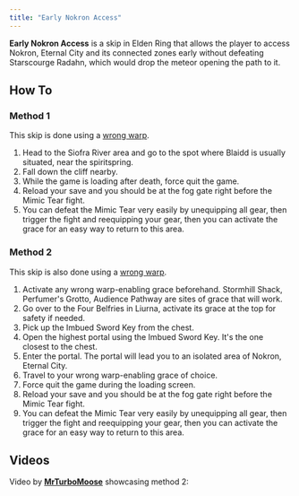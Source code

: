 ```yaml
---
title: "Early Nokron Access"
---
```


**Early Nokron Access** is a skip in Elden Ring that allows the player to access Nokron, Eternal City and its connected zones early without defeating Starscourge Radahn, which would drop the meteor opening the path to it.

## How To

### Method 1

This skip is done using a [wrong warp](/eldenring/wrong-warp).

1. Head to the Siofra River area and go to the spot where Blaidd is usually situated, near the spiritspring.
2. Fall down the cliff nearby.
3. While the game is loading after death, force quit the game.
4. Reload your save and you should be at the fog gate right before the Mimic Tear fight.
5. You can defeat the Mimic Tear very easily by unequipping all gear, then trigger the fight and reequipping your gear, then you can activate the grace for an easy way to return to this area.

### Method 2

This skip is also done using a [wrong warp](/eldenring/wrong-warp).

1. Activate any wrong warp-enabling grace beforehand. Stormhill Shack, Perfumer's Grotto, Audience Pathway are sites of grace that will work.
2. Go over to the Four Belfries in Liurna, activate its grace at the top for safety if needed.
3. Pick up the Imbued Sword Key from the chest.
4. Open the highest portal using the Imbued Sword Key. It's the one closest to the chest.
5. Enter the portal. The portal will lead you to an isolated area of Nokron, Eternal City.
6. Travel to your wrong warp-enabling grace of choice.
7. Force quit the game during the loading screen.
8. Reload your save and you should be at the fog gate right before the Mimic Tear fight.
9. You can defeat the Mimic Tear very easily by unequipping all gear, then trigger the fight and reequipping your gear, then you can activate the grace for an easy way to return to this area.

## Videos

Video by **[MrTurboMoose](https://www.youtube.com/user/MrTurboMoose/videos)** showcasing method 2: